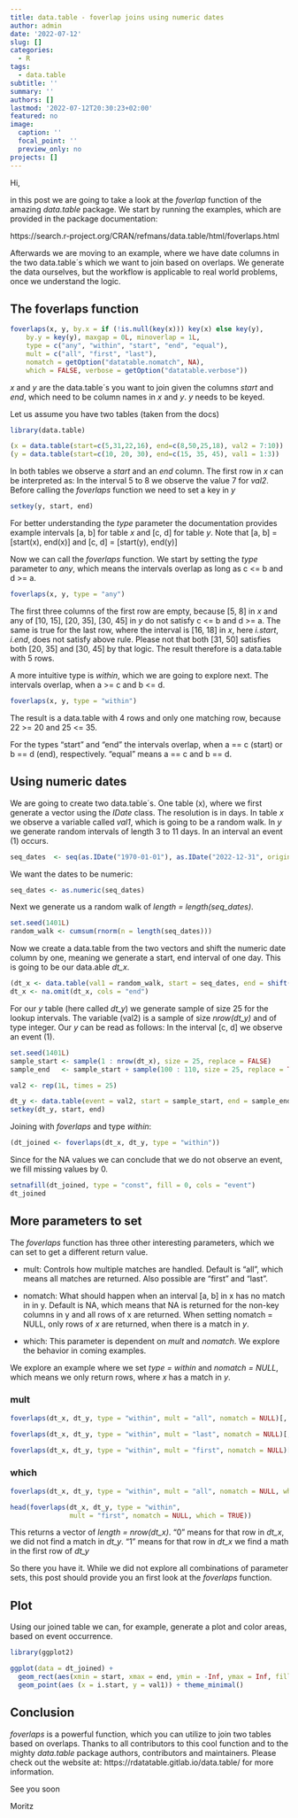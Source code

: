 ```yaml
---
title: data.table - foverlap joins using numeric dates
author: admin
date: '2022-07-12'
slug: []
categories:
  - R
tags:
  - data.table
subtitle: ''
summary: ''
authors: []
lastmod: '2022-07-12T20:30:23+02:00'
featured: no
image:
  caption: ''
  focal_point: ''
  preview_only: no
projects: []
---
```


Hi,

in this post we are going to take a look at the *foverlap* function of the amazing *data.table* package. We start by running the examples, 
which are provided in the package documentation:
\linebreak

https://search.r-project.org/CRAN/refmans/data.table/html/foverlaps.html 

Afterwards we are moving to an example, where we have date columns in the two data.table´s which we want to join based on overlaps. We generate the data ourselves, but the workflow is applicable to real world problems, once we understand the logic.

## The foverlaps function

```r
foverlaps(x, y, by.x = if (!is.null(key(x))) key(x) else key(y),
    by.y = key(y), maxgap = 0L, minoverlap = 1L,
    type = c("any", "within", "start", "end", "equal"),
    mult = c("all", "first", "last"),
    nomatch = getOption("datatable.nomatch", NA),
    which = FALSE, verbose = getOption("datatable.verbose"))
```

*x* and *y* are the data.table´s you want to join given the columns *start* and *end*, which need to be column names in *x* and *y*.
*y* needs to be keyed.

Let us assume you have two tables (taken from the docs)

```r
library(data.table)

(x = data.table(start=c(5,31,22,16), end=c(8,50,25,18), val2 = 7:10))
(y = data.table(start=c(10, 20, 30), end=c(15, 35, 45), val1 = 1:3))
```

In both tables we observe a *start* and an *end* column. The first row in *x* can be interpreted as: In the interval 5 to 8 we observe the value 7 for *val2*. Before calling the *foverlaps* function we need to set a key in *y*

```r
setkey(y, start, end)
```


For better understanding the *type* parameter the documentation provides example intervals [a, b] for table *x*
and [c, d] for table *y*. Note that [a, b] = [start(x), end(x)] and [c, d] = [start(y), end(y)]

Now we can call the *foverlaps* function. We start by setting the *type* parameter to *any*, which means the intervals overlap as long as c <= b and 
d >= a. 

```r
foverlaps(x, y, type = "any")
```

The first three columns of the first row are empty, because [5, 8] in *x* and any of [10, 15], [20, 35], [30, 45] in *y* do not satisfy c <= b and d >= a. The same is true for the last row, where the interval is [16, 18] in *x*, here *i.start*, *i.end*, does not satisfy above rule. Please not that both [31, 50] satisfies both [20, 35] and [30, 45] by that logic. The result therefore is a data.table with 5 rows.

A more intuitive type is *within*, which we are going to explore next.
The intervals overlap, when a >= c and b <= d.


```r
foverlaps(x, y, type = "within")
```
The result is a data.table with 4 rows and only one matching row, because 22 >= 20 and 25 <= 35. 

For the types "start" and "end" the intervals overlap, when a == c (start) or b == d (end), respectively. "equal" means a == c and b == d.

## Using numeric dates

We are going to create two data.table´s. One table (x), where we first generate a vector using the *IDate* class. The resolution is in days.
In table *x* we observe a variable called *val1*, which is going to be a random walk. 
In *y* we generate random intervals of length 3 to 11 days. In an interval an event (1) occurs. 

```r
seq_dates  <- seq(as.IDate("1970-01-01"), as.IDate("2022-12-31", origin = "1900-01-01"), by = "days")
```

We want the dates to be numeric:

```r
seq_dates <- as.numeric(seq_dates)
```


Next we generate us a random walk of *length = length(seq_dates)*.

```r
set.seed(1401L)
random_walk <- cumsum(rnorm(n = length(seq_dates)))
```

Now we create a data.table from the two vectors and shift the numeric date column by one, meaning we generate a start, end interval of one day.
This is going to be our data.able *dt_x*.

```r
(dt_x <- data.table(val1 = random_walk, start = seq_dates, end = shift(seq_dates, n = 1L, type = "lead")))
dt_x <- na.omit(dt_x, cols = "end")
```

For our *y* table (here called *dt_y*) we generate sample of size 25 for the lookup intervals. The variable (val2) is a sample of size *nrow(dt_y)* and of type integer. Our *y* can be read as follows: In the interval [c, d] we observe an event (1).

```r
set.seed(1401L)
sample_start <- sample(1 : nrow(dt_x), size = 25, replace = FALSE)
sample_end   <- sample_start + sample(100 : 110, size = 25, replace = TRUE)

val2 <- rep(1L, times = 25)

dt_y <- data.table(event = val2, start = sample_start, end = sample_end)
setkey(dt_y, start, end)
```

Joining with *foverlaps* and type *within*:

```r
(dt_joined <- foverlaps(dt_x, dt_y, type = "within"))
```

Since for the NA values we can conclude that we do not observe an event, we fill missing values by 0.

```r
setnafill(dt_joined, type = "const", fill = 0, cols = "event")
dt_joined
```

## More parameters to set

The *foverlaps* function has three other interesting parameters, which we can set to get a different return value.

* mult: Controls how multiple matches are handled. Default is "all", which means all matches are returned. Also possible are "first" and "last".

* nomatch: What should happen when an interval [a, b] in x has no match in in y. Default is NA, which means that NA is returned for the non-key columns in y and all rows of x are returned. When setting nomatch = NULL, only rows of *x* are returned, when there is a match in *y*.

* which: This parameter is dependent on *mult* and *nomatch*. We explore the behavior in coming examples.

We explore an example where we set *type = within* and *nomatch = NULL*, which means we only return rows, where *x* has a match in *y*. 

### mult

```r
foverlaps(dt_x, dt_y, type = "within", mult = "all", nomatch = NULL)[,.N]
```

```r
foverlaps(dt_x, dt_y, type = "within", mult = "last", nomatch = NULL)[,.N]
```

```r
foverlaps(dt_x, dt_y, type = "within", mult = "first", nomatch = NULL)[,.N]
```

### which

```r
foverlaps(dt_x, dt_y, type = "within", mult = "all", nomatch = NULL, which = TRUE)
```

```r
head(foverlaps(dt_x, dt_y, type = "within", 
               mult = "first", nomatch = NULL, which = TRUE))
```

This returns a vector of *length = nrow(dt_x)*. "0" means for that row in *dt_x*, we did not find a match in *dt_y*. "1" means for that row in *dt_x* we find a math in the first row of *dt_y*

So there you have it. While we did not explore all combinations of parameter sets, this post should provide you an first look at the *foverlaps* function.

## Plot

Using our joined table we can, for example, generate a plot and color areas, based on event occurrence.

```r
library(ggplot2)

ggplot(data = dt_joined) +
  geom_rect(aes(xmin = start, xmax = end, ymin = -Inf, ymax = Inf, fill = "event"), alpha = 0.3)+
  geom_point(aes (x = i.start, y = val1)) + theme_minimal()

```

## Conclusion

*foverlaps* is a powerful function, which you can utilize to join two tables based on overlaps. Thanks to all contributors to this cool function and to the mighty *data.table* package authors, contributors and maintainers. Please check out the website at: https://rdatatable.gitlab.io/data.table/ for more information.

See you soon

Moritz



